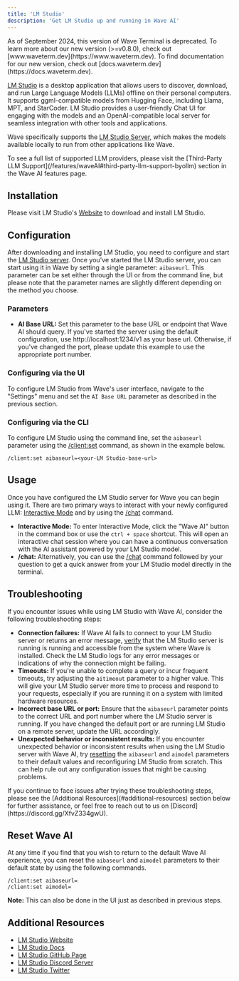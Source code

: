 ```yaml
---
title: 'LM Studio'
description: 'Get LM Studio up and running in Wave AI'
---
```


<Warning>
As of September 2024, this version of Wave Terminal is deprecated. To learn more about our new version (>=v0.8.0), check out [www.waveterm.dev](https://www.waveterm.dev). To find documentation for our new version, check out [docs.waveterm.dev](https://docs.waveterm.dev).
</Warning>

[LM Studio](https://lmstudio.ai/) is a desktop application that allows users to discover, download, and run Large Language Models (LLMs) offline on their personal computers. It supports ggml-compatible models from Hugging Face, including Llama, MPT, and StarCoder. LM Studio provides a user-friendly Chat UI for engaging with the models and an OpenAI-compatible local server for seamless integration with other tools and applications.

Wave specifically supports the [LM Studio Server](https://lmstudio.ai/docs/local-server), which makes the models available locally to run from other applications like Wave.

<Tip>
To see a full list of supported LLM providers, please visit the [Third-Party LLM Support](/features/waveAI#third-party-llm-support-byollm) section in the Wave AI features page.
</Tip>

## Installation
Please visit LM Studio's [Website](https://lmstudio.ai/) to download and install LM Studio.

## Configuration
After downloading and installing LM Studio, you need to configure and start the [LM Studio server](https://lmstudio.ai/docs/local-server#using-the-local-server). Once you've started the LM Studio server, you can start using it in Wave by setting a single parameter: `aibaseurl`. This parameter can be set either through the UI or from the command line, but please note that the parameter names are slightly different depending on the method you choose.

### **Parameters**

- **AI Base URL:** Set this parameter to the base URL or endpoint that Wave AI should query. If you've started the server using the default configuration, use http://localhost:1234/v1 as your base url. Otherwise, if you've changed the port, please update this example to use the appropriate port number.

### Configuring via the UI
To configure LM Studio from Wave's user interface, navigate to the "Settings" menu and set the `AI Base URL` parameter as described in the previous section.

### Configuring via the CLI
To configure LM Studio using the command line, set the `aibaseurl` parameter using the [/client:set](/reference/slashcommands#client-set) command, as shown in the example below.

```
/client:set aibaseurl=<your-LM Studio-base-url>
```

## Usage
Once you have configured the LM Studio server for Wave you can begin using it. There are two primary ways to interact with your newly configured LLM: [Interactive Mode](/features/waveAI#interactive) and by using the [/chat](/features/waveAI#chat-command) command.

- **Interactive Mode:** To enter Interactive Mode, click the "Wave AI" button in the command box or use the `ctrl + space` shortcut. This will open an interactive chat session where you can have a continuous conversation with the AI assistant powered by your LM Studio model.
- **/chat:** Alternatively, you can use the [/chat](/features/waveAI#chat-command) command followed by your question to get a quick answer from your LM Studio model directly in the terminal.

## Troubleshooting
If you encounter issues while using LM Studio with Wave AI, consider the following troubleshooting steps:

- **Connection failures:** If Wave AI fails to connect to your LM Studio server or returns an error message, [verify](https://lmstudio.ai/docs/local-server#make-an-inferencing-request-using-openais-chat-completions-format) that the LM Studio server is running is running and accessible from the system where Wave is installed. Check the LM Studio logs for any error messages or indications of why the connection might be failing.
- **Timeouts:** If you're unable to complete a query or incur frequent timeouts, try adjusting the `aitimeout` parameter to a higher value. This will give your LM Studio server more time to process and respond to your requests, especially if you are running it on a system with limited hardware resources.
- **Incorrect base URL or port:** Ensure that the `aibaseurl` parameter points to the correct URL and port number where the LM Studio server is running. If you have changed the default port or are running LM Studio on a remote server, update the URL accordingly.
- **Unexpected behavior or inconsistent results:** If you encounter unexpected behavior or inconsistent results when using the LM Studio server with Wave AI, try [resetting](#reset-wave-ai) the `aibaseurl` and `aimodel` parameters to their default values and reconfiguring LM Studio from scratch. This can help rule out any configuration issues that might be causing problems.

<Tip>
If you continue to face issues after trying these troubleshooting steps, please see the [Additional Resources](#additional-resources) section below for further assistance, or feel free to reach out to us on [Discord](https://discord.gg/XfvZ334gwU).
</Tip>

## Reset Wave AI
At any time if you find that you wish to return to the default Wave AI experience, you can reset the `aibaseurl` and `aimodel` parameters to their default state by using the following commands.

```
/client:set aibaseurl=
/client:set aimodel=
```
**Note:** This can also be done in the UI just as described in previous steps.

## Additional Resources
* [LM Studio Website](https://lmstudio.ai/)
* [LM Studio Docs](https://lmstudio.ai/docs/welcome)
* [LM Studio GitHub Page](https://github.com/lmstudio-ai)
* [LM Studio Discord Server](https://discord.com/invite/aPQfnNkxGC)
* [LM Studio Twitter](https://twitter.com/lmstudioai)